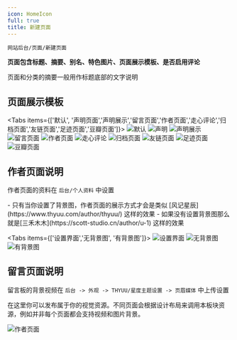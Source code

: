 ```yaml
---
icon: HomeIcon
full: true
title: 新建页面
---
```


`网站后台/页面/新建页面`

**页面包含标题、摘要、别名、特色图片、页面展示模板、是否启用评论**

<Callout title="关于摘要">
  页面和分类的摘要一般用作标题底部的文字说明
</Callout>

## 页面展示模板

<Tabs items={['默认', '声明页面','声明展示','留言页面','作者页面','走心评论','归档页面','友链页面','足迹页面','豆瓣页面']}>
  <Tab value="默认">
		![默认](/1753360866139.avif)
	</Tab>
  <Tab value="声明页面">
		![声明](/1744008865347.avif)
	</Tab>
  <Tab value="声明展示">
		![声明展示](/1744008989114.avif)
	</Tab>
  <Tab value="留言页面">
		![留言页面](/1744009073434.avif)
	</Tab>
  <Tab value="作者页面">
		![作者页面](/1744009238592.avif)
	</Tab>
  <Tab value="走心评论">
		![走心评论](/1744009451338.avif)
	</Tab>
  <Tab value="归档页面">
		![归档页面](/1744009515555.avif)
	</Tab>
  <Tab value="友链页面">
		![友链页面](/1744009596067.avif)
	</Tab>
  <Tab value="足迹页面">
		![足迹页面](/1744009664705.avif)
	</Tab>
  <Tab value="豆瓣页面">
		![豆瓣页面](/1744009696188.avif)
	</Tab>
</Tabs>


## 作者页面说明

作者页面的资料在 `后台/个人资料` 中设置

<Callout title="重要提示" type="warning">
- 只有当你设置了背景图，作者页面的展示方式才会是类似 [风记星辰](https://www.thyuu.com/author/thyuu/) 这样的效果
- 如果没有设置背景图那么就是[三禾木木](https://scott-studio.cn/author/u-1) 这样的效果
</Callout>

<Tabs items={['设置界面','无背景图', '有背景图']}>
  <Tab value="设置界面">
		![设置界面](/1749647606757.avif)
	</Tab>
  <Tab value="无背景图">
		![无背景图](/1744009238592.avif)
	</Tab>
  <Tab value="有背景图">
		![有背景图](/1753361449883.avif)
	</Tab>
</Tabs>

## 留言页面说明

留言板的背景视频在 `后台 -> 外观 -> THYUU/星度主题设置 -> 页眉媒体` 中上传设置

在这里你可以发布属于你的视觉资源。不同页面会根据设计布局来调用本板块资源，例如并非每个页面都会支持视频和图片背景。

 ![作者页面](/1749648736919.avif)
